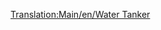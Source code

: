 [[Translation:Main/en/Water Tanker]]{{Template:Железнодорожное ТС/Ru
|Picture=[[File:en/Watertanker.png]]
|Имя=Водяная цистерна
|НормЦена=58,300 р ($2,332)
|НормМасса=25 / 50 т
|НормЁмкость=25,000 литров воды
|МоноЦена="
|МоноМасса=25 / 55 т
|МоноЁмкость=30,000 литров воды
|МагЦена="
|МагМасса=25 / 57 т
|МагЁмкость=32,000 литров воды
|Опис=Водяные цистерны перевозят воду в [[Main/ru/Город|города]], в которых есть [[Main/ru/Водонапорная башня|водонапорная башня]]. Этот вагон доступен только в [[Main/en/Климат/Ru#Субтропический|субтропическом климате]].
}}